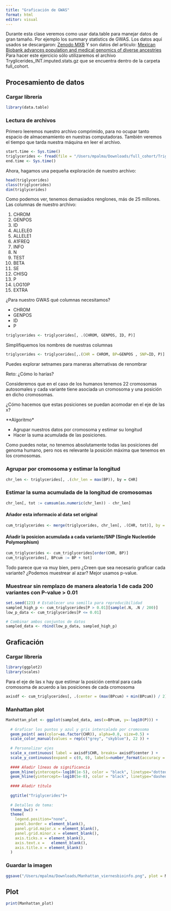 ```yaml
---
title: "Graficación de GWAS"
format: html
editor: visual
---
```


Durante esta clase veremos como usar data.table para manejar datos de gran tamaño. Por ejemplo los summary statistics de GWAS. Los datos aquí usados se descargaron: [Zenodo MXB](https://zenodo.org/records/7420254) Y son datos del artículo: [Mexican Biobank advances population and medical genomics of diverse ancestries](https://www.nature.com/articles/s41586-023-06560-0) Para hacer este ejercicio sólo utilizaremos el archivo Tryglicerides_INT.imputed.stats.gz que se encuentra dentro de la carpeta full_cohort.

## Procesamiento de datos

### Cargar librería

```r
library(data.table)
```

### Lectura de archivos

Primero leeremos nuestro archivo comprimido, para no ocupar tanto espacio de almacenamiento en nuestras computadoras. También veremos el tiempo que tarda nuestra máquina en leer el archivo.

```r
start.time <- Sys.time()
triglycerides <- fread(file = "/Users/mpalma/Downloads/full_cohort/Triglycerides_INT.imputed.stats.gz", header = T)
end.time <- Sys.time()

```

Ahora, hagamos una pequeña exploración de nuestro archivo:

```r
head(triglycerides)
class(triglycerides)
dim(triglycerides)
```

Como podemos ver, tenemos demasiados renglones, más de 25 millones. Las columnas de nuestro archivo:

1.  CHROM
2.  GENPOS
3.  ID
4.  ALLELE0
5.  ALLELE1
6.  A1FREQ
7.  INFO
8.  N
9.  TEST
10. BETA
11. SE
12. CHISQ
13. P
14. LOG10P
15. EXTRA

¿Para nuestro GWAS qué columnas necesitamos?

-   CHROM
-   GENPOS
-   ID
-   P

```r
triglycerides <- triglycerides[, .(CHROM, GENPOS, ID, P)]
```

Simplifiquemos los nombres de nuestras columnas

```r
triglycerides <- triglycerides[,.(CHR = CHROM, BP=GENPOS , SNP=ID, P)]
```

Puedes explorar setnames para maneras alternativas de renombrar

Reto: ¿Cómo lo harías?

Consideremos que en el caso de los humanos tenemos 22 cromosomas autosomales y cada variante tiene asociada un cromosoma y una posición en dicho cromosomas.

¿Cómo hacemos que estas posiciones se puedan acomodar en el eje de las x?

**Algoritmo*

- Agrupar nuestros datos por cromosoma y estimar su longitud 
- Hacer la suma acumulada de las posiciones. 

Como puedes notar, no tenemos absolutamente todas las posiciones del genoma humano, pero nos es relevante la posición máxima que tenemos en los cromosomas. 

### Agrupar por cromosoma y estimar la longitud

```r
chr_len <- triglycerides[, .(chr_len = max(BP)), by = CHR]
```

### Estimar la suma acumulada de la longitud de cromosomas

```r
chr_len[, tot := cumsum(as.numeric(chr_len)) - chr_len]
```

#### Añador esta informacio al data set original

```r

cum_triglycerides <- merge(triglycerides, chr_len[, .(CHR, tot)], by = "CHR")

```

#### Añadir la posicion acumulada a cada variante/SNP (Single Nucleotide Polymorphism)

```r
cum_triglycerides <- cum_triglycerides[order(CHR, BP)]
cum_triglycerides[, BPcum := BP + tot]
```

Todo parece que va muy bien, pero ¿Creen que sea necesario graficar cada variante?
¿Podemos muestrear al azar? Mejor usamos p-value.

### Muestrear sin remplazo de manera aleatoria 1 de cada 200 variantes con P-value > 0.01
```r
set.seed(123) # Establecer una semilla para reproducibilidad
sampled_high_p <- cum_triglycerides[P > 0.01][sample(.N, .N / 200)]
low_p_data <- cum_triglycerides[P <= 0.01]

# Combinar ambos conjuntos de datos
sampled_data <- rbind(low_p_data, sampled_high_p)
```
 
## Graficación

### Cargar librería

```r
library(ggplot2)
library(scales)
```

Para el eje de las x hay que estimar la posición central para cada cromosoma de acuerdo a las posiciones de cada cromosoma

```r
axisdf <- cum_triglycerides[, .(center = (max(BPcum) + min(BPcum)) / 2), by = CHR]
```

### Manhattan plot

```r
Manhattan_plot <- ggplot(sampled_data, aes(x=BPcum, y=-log10(P))) +
  
  # Graficar los puntos y azul y gris intercalado por cromosoma
  geom_point( aes(color=as.factor(CHR)), alpha=0.8, size=0.5) +
  scale_color_manual(values = rep(c("grey", "skyblue"), 22 )) +
  
  # Personalizar ejes
  scale_x_continuous( label = axisdf$CHR, breaks= axisdf$center ) +
  scale_y_continuous(expand = c(0, 0), labels=number_format(accuracy = 0.1) , limits=c(25,0), trans = "reverse")  +
  
  #### Añadir líneas de significancia
  geom_hline(yintercept=-log10(1e-5), color = "black", linetype="dotted", linewidth=0.3) +
  geom_hline(yintercept=-log10(5e-8), color = "black", linetype="dashed", linewidth=0.3) +
  
  #### Añadir título
  
  ggtitle("Triglycerides")+
  
  # Detalles de tema:
  theme_bw() +
  theme( 
    legend.position="none",
    panel.border = element_blank(),
    panel.grid.major.x = element_blank(),
    panel.grid.minor.x = element_blank(),
    axis.ticks.x = element_blank(),
    axis.text.x =   element_blank(),
    axis.title.x = element_blank()
  )
```

### Guardar la imagen

```r
ggsave("/Users/mpalma/Downloads/Manhattan_viernesbioinfo.png", plot = Manhattan_plot)
```
## Plot

```r
print(Manhattan_plot)
```

